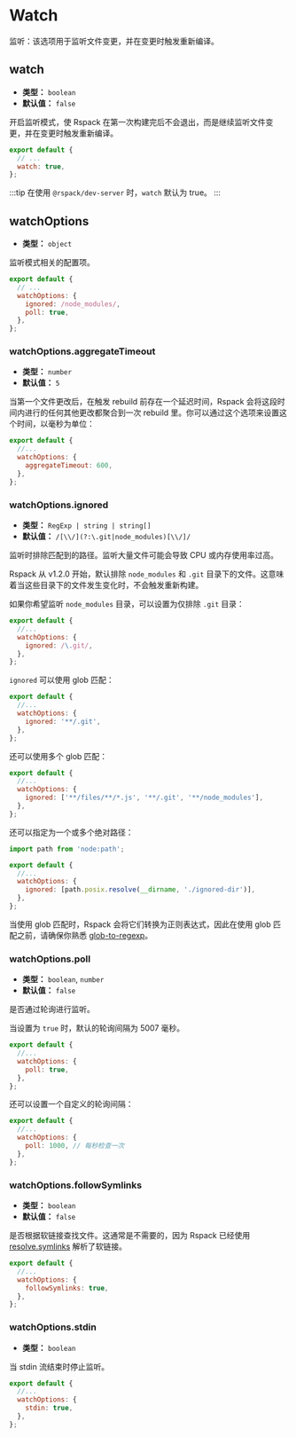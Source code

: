 
<WebpackLicense from="https://webpack.docschina.org/configuration/watch/" />

# Watch

监听：该选项用于监听文件变更，并在变更时触发重新编译。

## watch

- **类型：** `boolean`
- **默认值：** `false`

开启监听模式，使 Rspack 在第一次构建完后不会退出，而是继续监听文件变更，并在变更时触发重新编译。

```js title="rspack.config.mjs"
export default {
  // ...
  watch: true,
};
```

:::tip
在使用 `@rspack/dev-server` 时，`watch` 默认为 true。
:::

## watchOptions

- **类型：** `object`

监听模式相关的配置项。

```js title="rspack.config.mjs"
export default {
  // ...
  watchOptions: {
    ignored: /node_modules/,
    poll: true,
  },
};
```

### watchOptions.aggregateTimeout

- **类型：** `number`
- **默认值：** `5`

当第一个文件更改后，在触发 rebuild 前存在一个延迟时间，Rspack 会将这段时间内进行的任何其他更改都聚合到一次 rebuild 里。你可以通过这个选项来设置这个时间，以毫秒为单位：

```js title="rspack.config.mjs"
export default {
  //...
  watchOptions: {
    aggregateTimeout: 600,
  },
};
```

### watchOptions.ignored

- **类型：** `RegExp | string | string[]`
- **默认值：** `/[\\/](?:\.git|node_modules)[\\/]/`

监听时排除匹配到的路径。监听大量文件可能会导致 CPU 或内存使用率过高。

Rspack 从 v1.2.0 开始，默认排除 `node_modules` 和 `.git` 目录下的文件。这意味着当这些目录下的文件发生变化时，不会触发重新构建。

如果你希望监听 `node_modules` 目录，可以设置为仅排除 `.git` 目录：

```js title="rspack.config.mjs"
export default {
  //...
  watchOptions: {
    ignored: /\.git/,
  },
};
```

`ignored` 可以使用 glob 匹配：

```js title="rspack.config.mjs"
export default {
  //...
  watchOptions: {
    ignored: '**/.git',
  },
};
```

还可以使用多个 glob 匹配：

```js title="rspack.config.mjs"
export default {
  //...
  watchOptions: {
    ignored: ['**/files/**/*.js', '**/.git', '**/node_modules'],
  },
};
```

还可以指定为一个或多个绝对路径：

```js title="rspack.config.mjs"
import path from 'node:path';

export default {
  //...
  watchOptions: {
    ignored: [path.posix.resolve(__dirname, './ignored-dir')],
  },
};
```

当使用 glob 匹配时，Rspack 会将它们转换为正则表达式，因此在使用 glob 匹配之前，请确保你熟悉 [glob-to-regexp](https://github.com/fitzgen/glob-to-regexp)。

### watchOptions.poll

- **类型：** `boolean`, `number`
- **默认值：** `false`

是否通过轮询进行监听。

当设置为 `true` 时，默认的轮询间隔为 5007 毫秒。

```js title="rspack.config.mjs"
export default {
  //...
  watchOptions: {
    poll: true,
  },
};
```

还可以设置一个自定义的轮询间隔：

```js title="rspack.config.mjs"
export default {
  //...
  watchOptions: {
    poll: 1000, // 每秒检查一次
  },
};
```

### watchOptions.followSymlinks

- **类型：** `boolean`
- **默认值：** `false`

是否根据软链接查找文件。这通常是不需要的，因为 Rspack 已经使用 [resolve.symlinks](/config/resolve#resolvesymlinks) 解析了软链接。

```js title="rspack.config.mjs"
export default {
  //...
  watchOptions: {
    followSymlinks: true,
  },
};
```

### watchOptions.stdin

- **类型：** `boolean`

当 stdin 流结束时停止监听。

```js title="rspack.config.mjs"
export default {
  //...
  watchOptions: {
    stdin: true,
  },
};
```
